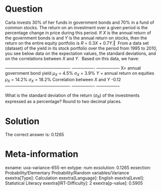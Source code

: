 Question
========

Carla invests 30% of her funds in government bonds and 70% in a fund of common stocks. The return on an investment over a given period is the percentage change in price during this period. If *X* is the annual return of the government bonds is and *Y* is the annual return on stocks, then the return on the entire equity portfolio is *R* = 0.3*X* + 0.7*Y*.‖ \ From a data set (dataset) of the yield in its stock portfolio over the period from 1995 to 2010, you see below data on the expectation values, the standard deviations, and on the correlations between *X* and *Y*. \ Based on this data, we have:

  ---------------------------------------------- ---------------- ----------------- X= annual government bond yield *μ~X~* = 4.5% *σ~X~* = 3.9% *Y* = annual return on equities *μ~X~* = 14.2% *σ~X~* = 18.2% Correlation between *X* and *Y* -0.12 ---------------------------------------------- ---------------- -----------------

What is the standard deviation of the return (*σ~R~*) of the investments expressed as a percentage? Round to two decimal places.

Solution
========

The correct answer is: 0.1265

Meta-information
================
exname: uva-variance-655-en
extype: num
exsolution: 0.1265
exsection: Probability/Elementary Probability/Random variables/Variance
exextra[Type]: Calculation
exextra[Language]: English
exextra[Level]: Statistical Literacy
exextra[IRT-Difficulty]: 2
exextra[p-value]: 0.5905
